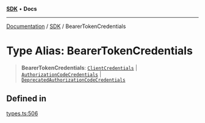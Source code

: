 [**SDK**](../index.mdx) • **Docs**

***

[Documentation](../../index.mdx) / [SDK](../README.mdx) / BearerTokenCredentials

# Type Alias: BearerTokenCredentials

> **BearerTokenCredentials**: [`ClientCredentials`](../interfaces/ClientCredentials.mdx) \| [`AuthorizationCodeCredentials`](../interfaces/AuthorizationCodeCredentials.mdx) \| [`DeprecatedAuthorizationCodeCredentials`](../interfaces/DeprecatedAuthorizationCodeCredentials.mdx)

## Defined in

[types.ts:506](https://github.com/monerium/js-monorepo/blob/1f07b3662d18c631941e215c70068d205e95c304/packages/sdk/src/types.ts#L506)
